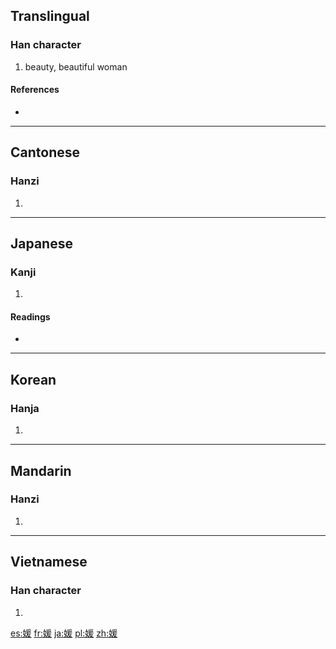 ==Translingual==

===Han character===
{{Han char|rn=38|rad=女|as=09|sn=12|four=4244<sub>7</sub>|canj=女月一水 (VBME)|ids=⿰[[女]][[爰]]}}

# beauty, beautiful woman

====References====
* {{Han ref|kx=0267.110|dkj=06516|dj=0534.130|hdz=21067.120|uh=5A9B|ud=23195|bh=B444|bd=46148}}

----

==Cantonese==

===Hanzi===
{{yue-hanzi|jyut=|y=yun4, yun6}}

# {{defn|lang=yue|sort=女09}}

----

==Japanese==

===Kanji===
{{ja-kanji|grade=c|rs=凵03}}

# {{defn|lang=ja|sort=女09}}

====Readings====
* {{ja-readings|goon=[[えん]] (en), from [[ゑん]], [[おん]] (on), from [[をん]]|kanon=[[えん]] (en), from [[ゑん]]|kun=[[ひめ]] (hime)}}

----

==Korean==

===Hanja===
{{ko-hanja|hangeul=원|rv=won|mr=wŏn}}

# {{defn|lang=ko|sort=女09}}

----

==Mandarin==

===Hanzi===
{{cmn-hanzi|pin=[[yuàn]] ([[yuan4]])|wg=yüan<sup>4</sup>}}

# {{defn|lang=cmn|sort=女09}}

----

==Vietnamese==

===Han character===
{{vi-hantu|[[viện]]|rs=女09}}

# {{defn|lang=vi|sort=女09}}

[[es:媛]]
[[fr:媛]]
[[ja:媛]]
[[pl:媛]]
[[zh:媛]]